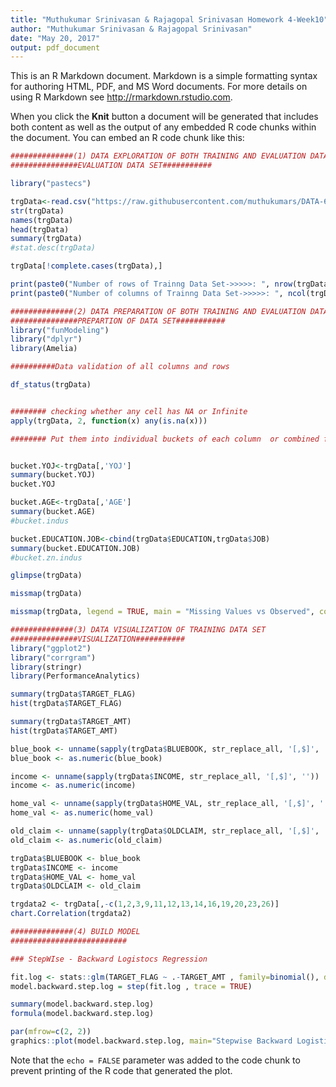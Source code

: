 ```yaml
---
title: "Muthukumar Srinivasan & Rajagopal Srinivasan Homework 4-Week10"
author: "Muthukumar Srinivasan & Rajagopal Srinivasan"
date: "May 20, 2017"
output: pdf_document
---
```


This is an R Markdown document. Markdown is a simple formatting syntax for authoring HTML, PDF, and MS Word documents. For more details on using R Markdown see <http://rmarkdown.rstudio.com>.

When you click the **Knit** button a document will be generated that includes both content as well as the output of any embedded R code chunks within the document. You can embed an R code chunk like this:

```r

##############(1) DATA EXPLORATION OF BOTH TRAINING AND EVALUATION DATA SET
###############EVALUATION DATA SET###########

library("pastecs")

trgData<-read.csv("https://raw.githubusercontent.com/muthukumars/DATA-621/master/Week10-Homework4/insurance_training_data.csv")
str(trgData)
names(trgData)
head(trgData)
summary(trgData)
#stat.desc(trgData)

trgData[!complete.cases(trgData),]

print(paste0("Number of rows of Trainng Data Set->>>>>: ", nrow(trgData)))
print(paste0("Number of columns of Trainng Data Set->>>>>: ", ncol(trgData)))

```


```r

##############(2) DATA PREPARATION OF BOTH TRAINING AND EVALUATION DATA SET
###############PREPARTION OF DATA SET###########
library("funModeling")
library("dplyr")
library(Amelia)

##########Data validation of all columns and rows

df_status(trgData)


######## checking whether any cell has NA or Infinite
apply(trgData, 2, function(x) any(is.na(x)))

######## Put them into individual buckets of each column  or combined for Training Data ONLY


bucket.YOJ<-trgData[,'YOJ']
summary(bucket.YOJ)
bucket.YOJ

bucket.AGE<-trgData[,'AGE']
summary(bucket.AGE)
#bucket.indus

bucket.EDUCATION.JOB<-cbind(trgData$EDUCATION,trgData$JOB)
summary(bucket.EDUCATION.JOB)
#bucket.zn.indus

glimpse(trgData)

missmap(trgData)

missmap(trgData, legend = TRUE, main = "Missing Values vs Observed", col =  c("white", "black"))


```



```r

##############(3) DATA VISUALIZATION OF TRAINING DATA SET
###############VISUALIZATION###########
library("ggplot2")
library("corrgram")
library(stringr)
library(PerformanceAnalytics)

summary(trgData$TARGET_FLAG)
hist(trgData$TARGET_FLAG)

summary(trgData$TARGET_AMT)
hist(trgData$TARGET_AMT)

blue_book <- unname(sapply(trgData$BLUEBOOK, str_replace_all, '[,$]', ''))
blue_book <- as.numeric(blue_book)

income <- unname(sapply(trgData$INCOME, str_replace_all, '[,$]', ''))
income <- as.numeric(income)

home_val <- unname(sapply(trgData$HOME_VAL, str_replace_all, '[,$]', ''))
home_val <- as.numeric(home_val)

old_claim <- unname(sapply(trgData$OLDCLAIM, str_replace_all, '[,$]', ''))
old_claim <- as.numeric(old_claim)

trgData$BLUEBOOK <- blue_book
trgData$INCOME <- income
trgData$HOME_VAL <- home_val
trgData$OLDCLAIM <- old_claim

trgdata2 <- trgData[,-c(1,2,3,9,11,12,13,14,16,19,20,23,26)]
chart.Correlation(trgdata2)

```
```r

##############(4) BUILD MODEL
##########################

### StepWIse - Backward Logistocs Regression 

fit.log <- stats::glm(TARGET_FLAG ~ .-TARGET_AMT , family=binomial(), data =trgData)
model.backward.step.log = step(fit.log , trace = TRUE) 

summary(model.backward.step.log) 
formula(model.backward.step.log)

par(mfrow=c(2, 2))
graphics::plot(model.backward.step.log, main="Stepwise Backward Logistic Regression")

```



Note that the `echo = FALSE` parameter was added to the code chunk to prevent printing of the R code that generated the plot.
